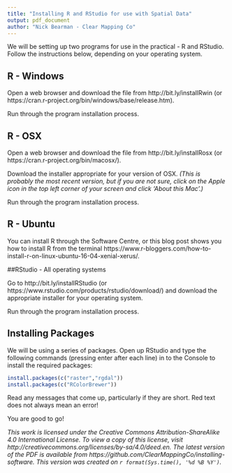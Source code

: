 ```yaml
---
title: "Installing R and RStudio for use with Spatial Data"
output: pdf_document
author: "Nick Bearman - Clear Mapping Co"
---
```


We will be setting up two programs for use in the practical - R and RStudio. Follow the instructions below, depending on your operating system.

## R - Windows 

Open a web browser and download the file from http://bit.ly/installRwin (or https://cran.r-project.org/bin/windows/base/release.htm). 

Run through the program installation process.

## R - OSX

Open a web browser and download the file from http://bit.ly/installRosx (or https://cran.r-project.org/bin/macosx/). 

Download the installer appropriate for your version of OSX. *(This is probably the most recent version, but if you are not sure, click on the Apple icon in the top left corner of your screen and click 'About this Mac'.)*

Run through the program installation process.

## R - Ubuntu

You can install R through the Software Centre, or this blog post shows you how to install R from the terminal https://www.r-bloggers.com/how-to-install-r-on-linux-ubuntu-16-04-xenial-xerus/. 

##RStudio - All operating systems

Go to http://bit.ly/installRStudio (or https://www.rstudio.com/products/rstudio/download/) and download the appropriate installer for your operating system. 

Run through the program installation process. 

## Installing Packages

We will be using a series of packages. Open up RStudio and type the following commands (pressing enter after each line) in to the Console to install the required packages:

```r
install.packages(c("raster","rgdal"))
install.packages(c("RColorBrewer"))
```

Read any messages that come up, particularly if they are short. Red text does not always mean an error!

You are good to go!

*This work is licensed under the Creative Commons Attribution-ShareAlike 4.0 International License. To view a copy of this license, visit http://creativecommons.org/licenses/by-sa/4.0/deed.en. The latest version of the PDF is available from https://github.com/ClearMappingCo/installing-software. This version was created on `r format(Sys.time(), '%d %B %Y')`.*
